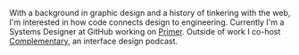 <p class="header4">With a background in graphic design and a history of tinkering with the web, I'm interested in how code connects design to engineering. Currently I'm a Systems Designer at GitHub working on <a href="https://primer.style/">Primer</a>. Outside of work I co-host <a href="https:
          creators.spotify.com
          pod
          show
          complementary
          episodes
          44-How-to-be-a-more-strategic-designer-with-Jared-Spool-e2q6unq" target="_blank" rel="noopener noreferrer">Complementary</a>, an interface design podcast.</p>
